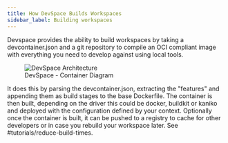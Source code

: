 ```yaml
---
title: How DevSpace Builds Workspaces
sidebar_label: Building workspaces
---
```


Devspace provides the ability to build workspaces by taking a devcontainer.json and a git repository to compile an OCI compliant image with everything you need to develop
against using local tools.

<figure>
  <img src="/docs/media/c4_build.png" alt="DevSpace Architecture" />
  <figcaption>DevSpace - Container Diagram</figcaption>
</figure>

It does this by parsing the devcontainer.json, extracting the "features" and appending them as build stages to the base Dockerfile. The container is then built, depending on the driver
this could be docker, buildkit or kaniko and deployed with the configuration defined by your context. Optionally once the container is built, it can be pushed to a registry to cache for
other developers or in case you rebuild your workspace later. See #tutorials/reduce-build-times.

